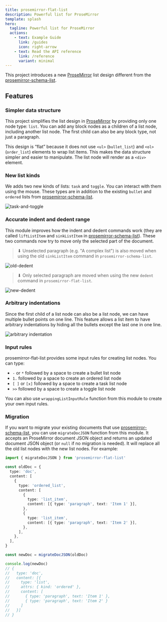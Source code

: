 ```yaml
---
title: prosemirror-flat-list
description: Powerful list for ProseMirror
template: splash
hero:
  tagline: Powerful list for ProseMirror
  actions:
    - text: Example Guide
      link: /guides
      icon: right-arrow
    - text: Read the API reference
      link: /reference
      variant: minimal
---
```



This project introduces a new [ProseMirror] list design different from the [prosemirror-schema-list].


## Features

### Simpler data structure

This project simplifies the list design in [ProseMirror] by providing only one node type: `list`. You can add any block nodes as a children of a list node, including another list node. The first child can also be any block type, not just a paragraph.

This design is “flat” because it does not use `<ul>` (`bullet_list`) and `<ol>` (`order_list`) elements to wrap list items. This makes the data structure simpler and easier to manipulate. The list node will render as a `<div>` element.

### New list kinds

We adds two new kinds of lists: `task` and `toggle`. You can interact with them using the mouse. These types are in addition to the existing `bullet` and `ordered` lists from [prosemirror-schema-list].

![task-and-toggle](https://user-images.githubusercontent.com/24715727/216984786-b686a5fe-c9e3-47ae-8b06-6fbdb81200d2.gif)

### Accurate indent and dedent range

This module improves how the indent and dedent commands work (they are called `liftListItem` and `sinkListItem` in [prosemirror-schema-list]). These two commands now try to move only the selected part of the document.

> ⬇ Unselected paragraph (e.g. "A complex list") is also moved when using the old `sinkListItem` command in `prosemirror-schema-list`.

![old-dedent](https://user-images.githubusercontent.com/24715727/216982142-4fc89391-5dec-426b-bcfb-b0290920f08e.gif)

> ⬇ Only selected paragraph are moved when using the new `dedent` command in `prosemirror-flat-list`.

![new-dedent](https://user-images.githubusercontent.com/24715727/216982134-4e222d58-033c-4dbf-acfc-132d6264f524.gif)

### Arbitrary indentations

Since the first child of a list node can also be a list node, we can have multiple bullet points on one line. This feature allows a list item to have arbitrary indentations by hiding all the bullets except the last one in one line.

![arbitrary indentation](https://user-images.githubusercontent.com/24715727/216973979-af271633-62a2-4744-a522-e87b89426f90.gif)

### Input rules

prosemirror-flat-list provides some input rules for creating list nodes. You can type:

- `-` or `*` followed by a space to create a bullet list node
- `1.` followed by a space to create an ordered list node
- `[ ]` or `[x]` followed by a space to create a task list node
- `>>` followed by a space to create a toggle list node

You can also use `wrappingListInputRule` function from this module to create your own input rules.

### Migration

If you want to migrate your existing documents that use [prosemirror-schema-list], you can use `migrateDocJSON` function from this module. It accepts an ProseMirror document JSON object and returns an updated document JSON object (or `null` if no migration is needed). It will replace all the old list nodes with the new list nodes. For example:

```typescript
import { migrateDocJSON } from 'prosemirror-flat-list'

const oldDoc = {
  type: 'doc',
  content: [
    {
      type: 'ordered_list',
      content: [
        {
          type: 'list_item',
          content: [{ type: 'paragraph', text: 'Item 1' }],
        },
        {
          type: 'list_item',
          content: [{ type: 'paragraph', text: 'Item 2' }],
        },
      ],
    },
  ],
}

const newDoc = migrateDocJSON(oldDoc)

console.log(newDoc)
// {
//   type: 'doc',
//   content: [{
//     type: 'list',
//     attrs: { kind: 'ordered' },
//     content: [
//       { type: 'paragraph', text: 'Item 1' },
//       { type: 'paragraph', text: 'Item 2' }
//     ]
//   }]
// }
```

[ProseMirror]: https://prosemirror.net/
[prosemirror-schema-list]: https://github.com/ProseMirror/prosemirror-schema-list
[prosemirror-flat-list]: https://github.com/ocavue/prosemirror-flat-list/tree/master/packages/prosemirror-package
